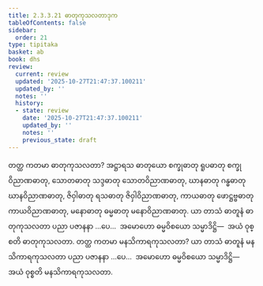 ```yaml
---
title: 2.3.3.21 ဓာတုကုသလတာဒုက
tableOfContents: false
sidebar:
  order: 21
type: tipitaka
basket: ab
book: dhs
review:
  current: review
  updated: '2025-10-27T21:47:37.100211'
  updated_by: ''
  notes: ''
  history:
  - state: review
    date: '2025-10-27T21:47:37.100211'
    updated_by: ''
    notes: ''
    previous_state: draft
---
```



<ReviewStatus review={frontmatter.review} showDetails={true} />

<HypothesisAnnotation frontmatter={frontmatter} />

<DynamicBreadcrumb />

<Division number="1340" book="dhs" e="ch" v="29" p="259">

<Paragraph number="2045" book="dhs">
တတ္ထ ကတမာ ဓာတုကုသလတာ? အဋ္ဌာရသ ဓာတုယော စက္ခုဓာတု ရူပဓာတု စက္ခုဝိညာဏဓာတု, သောတဓာတု သဒ္ဒဓာတု သောတဝိညာဏဓာတု, ဃာနဓာတု ဂန္ဓဓာတု ဃာနဝိညာဏဓာတု, ဇိဝှါဓာတု ရသဓာတု ဇိဝှါဝိညာဏဓာတု, ကာယဓာတု ဖောဋ္ဌဗ္ဗဓာတု ကာယဝိညာဏဓာတု, မနောဓာတု ဓမ္မဓာတု မနောဝိညာဏဓာတု. ယာ တာသံ ဓာတူနံ ဓာတုကုသလတာ ပညာ ပဇာနနာ …ပေ…  အမောဟော ဓမ္မဝိစယော သမ္မာဒိဋ္ဌိ—  အယံ ဝုစ္စတိ ဓာတုကုသလတာ.
</Paragraph>

</Division>
<Division number="1341" book="dhs" e="ch" v="29" p="259">

<Paragraph number="2046" book="dhs">
တတ္ထ ကတမာ မနသိကာရကုသလတာ? ယာ တာသံ ဓာတူနံ မနသိကာရကုသလတာ ပညာ ပဇာနနာ …ပေ…  အမောဟော ဓမ္မဝိစယော သမ္မာဒိဋ္ဌိ—  အယံ ဝုစ္စတိ မနသိကာရကုသလတာ.
</Paragraph>
</Division>